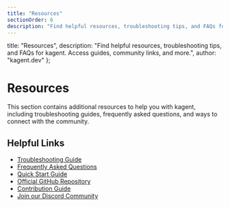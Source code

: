 ```yaml
---
title: "Resources"
sectionOrder: 6
description: "Find helpful resources, troubleshooting tips, and FAQs for kagent. Access guides, community links, and more."
---
```


  title: "Resources",
  description: "Find helpful resources, troubleshooting tips, and FAQs for kagent. Access guides, community links, and more.",
  author: "kagent.dev"
};

# Resources

This section contains additional resources to help you with kagent, including troubleshooting guides, frequently asked questions, and ways to connect with the community.

## Helpful Links

- [Troubleshooting Guide](/docs/resources/troubleshooting)
- [Frequently Asked Questions](/docs/resources/faq)
- [Quick Start Guide](/docs/getting-started/quickstart)
- [Official GitHub Repository](https://github.com/kagent-dev/kagent)
- [Contribution Guide](https://github.com/kagent-dev/kagent/blob/main/CONTRIBUTION.md)
- [Join our Discord Community](https://discord.gg/Fu3k65f2k3) 